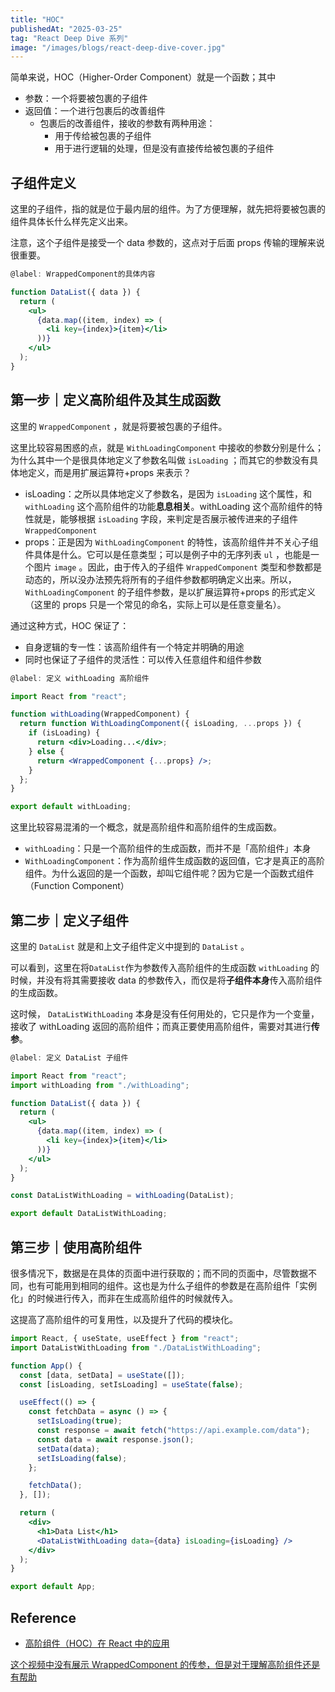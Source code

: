 ```yaml
---
title: "HOC"
publishedAt: "2025-03-25"
tag: "React Deep Dive 系列"
image: "/images/blogs/react-deep-dive-cover.jpg"
---
```


简单来说，HOC（Higher-Order Component）就是一个函数；其中

- 参数：一个将要被包裹的子组件
- 返回值：一个进行包裹后的改善组件
  - 包裹后的改善组件，接收的参数有两种用途：
    - 用于传给被包裹的子组件
    - 用于进行逻辑的处理，但是没有直接传给被包裹的子组件

## 子组件定义

这里的子组件，指的就是位于最内层的组件。为了方便理解，就先把将要被包裹的组件具体长什么样先定义出来。

注意，这个子组件是接受一个 data 参数的，这点对于后面 props 传输的理解来说很重要。

```jsx
@label: WrappedComponent的具体内容

function DataList({ data }) {
  return (
    <ul>
      {data.map((item, index) => (
        <li key={index}>{item}</li>
      ))}
    </ul>
  );
}
```

## 第一步｜定义高阶组件及其生成函数

这里的 `WrappedComponent` ，就是将要被包裹的子组件。

这里比较容易困惑的点，就是 `WithLoadingComponent` 中接收的参数分别是什么；为什么其中一个是很具体地定义了参数名叫做 `isLoading` ；而其它的参数没有具体地定义，而是用扩展运算符+props 来表示？

- isLoading：之所以具体地定义了参数名，是因为 `isLoading` 这个属性，和 `withLoading` 这个高阶组件的功能**息息相关**。withLoading 这个高阶组件的特性就是，能够根据 `isLoading` 字段，来判定是否展示被传进来的子组件 `WrappedComponent`
- props：正是因为 `WithLoadingComponent` 的特性，该高阶组件并不关心子组件具体是什么。它可以是任意类型；可以是例子中的无序列表 `ul` ，也能是一个图片 `image` 。因此，由于传入的子组件 `WrappedComponent` 类型和参数都是动态的，所以没办法预先将所有的子组件参数都明确定义出来。所以，`WithLoadingComponent` 的子组件参数，是以扩展运算符+props 的形式定义（这里的 props 只是一个常见的命名，实际上可以是任意变量名）。

通过这种方式，HOC 保证了：

- 自身逻辑的专一性：该高阶组件有一个特定并明确的用途
- 同时也保证了子组件的灵活性：可以传入任意组件和组件参数

```jsx
@label: 定义 withLoading 高阶组件

import React from "react";

function withLoading(WrappedComponent) {
  return function WithLoadingComponent({ isLoading, ...props }) {
    if (isLoading) {
      return <div>Loading...</div>;
    } else {
      return <WrappedComponent {...props} />;
    }
  };
}

export default withLoading;
```

这里比较容易混淆的一个概念，就是高阶组件和高阶组件的生成函数。

- `withLoading`：只是一个高阶组件的生成函数，而并不是「高阶组件」本身
- `WithLoadingComponent`：作为高阶组件生成函数的返回值，它才是真正的高阶组件。为什么返回的是一个函数，却叫它组件呢？因为它是一个函数式组件（Function Component）

## 第二步｜定义子组件

这里的 `DataList` 就是和上文子组件定义中提到的 `DataList` 。

可以看到，这里在将`DataList`作为参数传入高阶组件的生成函数 `withLoading` 的时候，并没有将其需要接收 data 的参数传入，而仅是将**子组件本身**传入高阶组件的生成函数。

这时候， `DataListWithLoading` 本身是没有任何用处的，它只是作为一个变量，接收了 withLoading 返回的高阶组件；而真正要使用高阶组件，需要对其进行**传参**。

```jsx
@label: 定义 DataList 子组件

import React from "react";
import withLoading from "./withLoading";

function DataList({ data }) {
  return (
    <ul>
      {data.map((item, index) => (
        <li key={index}>{item}</li>
      ))}
    </ul>
  );
}

const DataListWithLoading = withLoading(DataList);

export default DataListWithLoading;
```

## 第三步｜使用高阶组件

很多情况下，数据是在具体的页面中进行获取的；而不同的页面中，尽管数据不同，也有可能用到相同的组件。这也是为什么子组件的参数是在高阶组件「实例化」的时候进行传入，而非在生成高阶组件的时候就传入。

这提高了高阶组件的可复用性，以及提升了代码的模块化。

```jsx
import React, { useState, useEffect } from "react";
import DataListWithLoading from "./DataListWithLoading";

function App() {
  const [data, setData] = useState([]);
  const [isLoading, setIsLoading] = useState(false);

  useEffect(() => {
    const fetchData = async () => {
      setIsLoading(true);
      const response = await fetch("https://api.example.com/data");
      const data = await response.json();
      setData(data);
      setIsLoading(false);
    };

    fetchData();
  }, []);

  return (
    <div>
      <h1>Data List</h1>
      <DataListWithLoading data={data} isLoading={isLoading} />
    </div>
  );
}

export default App;
```

## Reference

- [高阶组件（HOC）在 React 中的应用](https://juejin.cn/post/7220677873584734268)

[这个视频中没有展示 WrappedComponent 的传参，但是对于理解高阶组件还是有帮助](https://www.youtube.com/watch?v=W-rIDc2yt-0)

